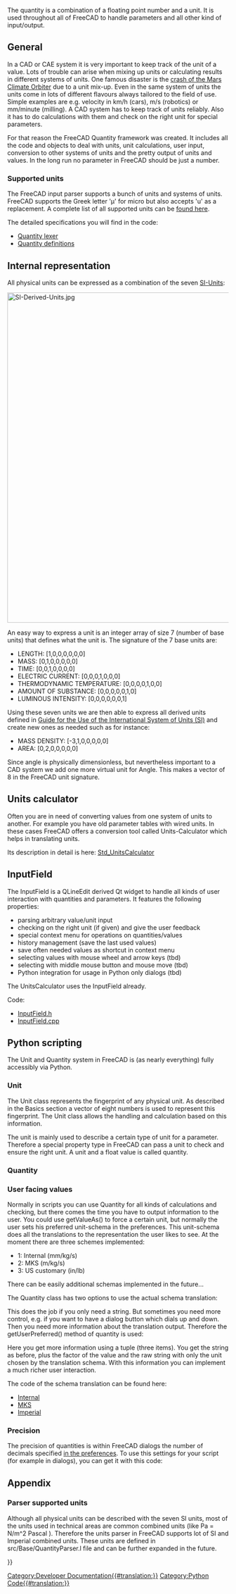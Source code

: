 <languages/>
<translate>

<!--T:1-->
The quantity is a combination of a floating point number and a unit. It is used throughout all of FreeCAD to handle parameters and all other kind of input/output. 

== General == <!--T:2-->

<!--T:3-->
In a CAD or CAE system it is very important to keep track of the unit of a value. Lots of trouble can arise when mixing up units or calculating results in different systems of  units. One famous disaster is the [https://en.wikipedia.org/wiki/Mars_Climate_Orbiter#Cause_of_failure crash of the Mars Climate Orbiter] due to a unit mix-up. Even in the same system of units the units come in lots of different flavours always tailored to the field of use. Simple examples are e.g. velocity in km/h (cars), m/s (robotics) or mm/minute (milling). A CAD system has to keep track of units reliably. Also it has to do calculations with them and check on the right unit for special parameters. 

<!--T:4-->
For that reason the FreeCAD Quantity framework was created. It includes all the code and objects to deal with units, unit calculations, user input, conversion to other systems of units and the pretty output of units and values. In the long run no parameter in FreeCAD should be just a number. 

=== Supported units === <!--T:5--> 

<!--T:6-->
The FreeCAD input parser supports a bunch of units and systems of units. FreeCAD supports the Greek letter 'µ' for micro but also accepts 'u' as a replacement.
A complete list of all supported units can be [[Expressions#Units|found here]].

<!--T:9-->
The detailed specifications you will find in the code:
* [https://github.com/FreeCAD/FreeCAD/blob/main/src/Base/QuantityLexer.c Quantity lexer]  
* [https://github.com/FreeCAD/FreeCAD/blob/main/src/Base/Quantity.cpp#l167 Quantity definitions]

== Internal representation == <!--T:41-->

<!--T:10-->
All physical units can be expressed as a combination of the seven [https://en.wikipedia.org/wiki/International_System_of_Units SI-Units]:

</translate>
[[File:SI-Derived-Units.jpg|750px]]
<translate>

<!--T:12-->
An easy way to express a unit is an integer array of size 7 (number of base units) that defines what the unit is.
The signature of the 7 base units are:
* LENGTH: [1,0,0,0,0,0,0]
* MASS: [0,1,0,0,0,0,0]
* TIME: [0,0,1,0,0,0,0]
* ELECTRIC CURRENT: [0,0,0,1,0,0,0]
* THERMODYNAMIC TEMPERATURE: [0,0,0,0,1,0,0]
* AMOUNT OF SUBSTANCE: [0,0,0,0,0,1,0]
* LUMINOUS INTENSITY: [0,0,0,0,0,0,1]

<!--T:13-->
Using these seven units we are then able to express all derived units defined in [http://physics.nist.gov/cuu/pdf/sp811.pdf Guide for the Use of the International System of Units (SI)] and create new ones as needed such as for instance:
* MASS DENSITY: [-3,1,0,0,0,0,0]
* AREA: [0,2,0,0,0,0,0]

<!--T:14-->
Since angle is physically dimensionless, but nevertheless important to a CAD system we add one more virtual unit for Angle. This makes a vector of 8 in the FreeCAD unit signature.

== Units calculator == <!--T:42-->

<!--T:15-->
Often you are in need of converting values from one system of units to another. For example you have old parameter tables with wired units. In these cases FreeCAD offers a conversion tool called Units-Calculator which helps in translating units. 

<!--T:16-->
Its description in detail is here: [[Std_UnitsCalculator|Std_UnitsCalculator]]

== InputField == <!--T:43-->

<!--T:17-->
The InputField is a QLineEdit derived Qt widget to handle all kinds of user interaction with quantities and parameters. It features the following properties:
* parsing arbitrary value/unit input
* checking on the right unit (if given) and give the user feedback
* special context menu for operations on quantities/values
* history management (save the last used values)
* save often needed values as shortcut in context menu
* selecting values with mouse wheel and arrow keys (tbd)
* selecting with middle mouse button and mouse move (tbd)
* Python integration for usage in Python only dialogs (tbd)

<!--T:18-->
The UnitsCalculator uses the InputField already. 

<!--T:20-->
Code:
* [https://github.com/FreeCAD/FreeCAD/blob/main/src/Gui/InputField.h InputField.h]
* [https://github.com/FreeCAD/FreeCAD/blob/main/src/Gui/InputField.cpp InputField.cpp]

== Python scripting == <!--T:44-->

<!--T:21-->
The Unit and Quantity system in FreeCAD is (as nearly everything) fully accessibly via Python. 

=== Unit === <!--T:45-->

<!--T:22-->
The Unit class represents the fingerprint of any physical unit. As described in the Basics section a vector of eight numbers is used to represent this fingerprint. The Unit class allows the handling and calculation based on this information. 

</translate>
{{Code|code=

from FreeCAD import Units

# creating a unit with certain signature
Units.Unit(0,1)      # Mass     (kg)
Units.Unit(1)        # Length   (mm)
Units.Unit(-1,1,-2)  # Pressure (kg/mm*s^2)

# using predefined constants
Units.Unit(Units.Length)
Units.Unit(Units.Mass)
Units.Unit(Units.Pressure)

# parsing unit out of a string
Units.Unit('kg/(m*s^2)')    # Pressure
Units.Unit('Pa')            # the same as combined unit Pascale
Units.Unit('J')             # Joule (work,energy) mm^2*kg/(s^2)

# you can use units from all supported systems of units
Units.Unit('psi')           # imperial pressure
Units.Unit('lb')            # imperial  mass
Units.Unit('ft^2')          # imperial area

# comparing units
Units.Unit(0,1) == Unit(Units.Mass)

# getting type of unit
Units.Unit('kg/(m*s^2)').Type == 'Pressure'

# calculating
Units.Unit('kg') * Units.Unit('m^-1*s^-2') == Units.Unit('kg/(m*s^2)')

}}
<translate>

<!--T:23-->
The unit is mainly used to describe a certain type of unit for a parameter. Therefore a special property type in FreeCAD can pass a unit to check and ensure the right unit. 
A unit and a float value is called quantity.

=== Quantity === <!--T:24-->

</translate>
{{Code|code=

from FreeCAD import Units

# to create a quantity you need a value (float) and a unit
Units.Quantity(1.0,Units.Unit(0,1))     # Mass       1.0 kg
Units.Quantity(1.0,Units.Unit(1))       # Length    1.0 mm
Units.Quantity(1.0,Units.Unit(-1,1,-2)) # Pressure  1.0 kg/mm*s^2
Units.Quantity(1.0,Units.Pressure)      # Pressure  1.0 kg/mm*s^2

# you can directly give a signature
Units.Quantity(1.0,0,1)     # Mass       1.0 kg
Units.Quantity(1.0,1)       # Length    1.0 mm
Units.Quantity(1.0,-1,1,-2) # Pressure  1.0 kg/mm*s^2

# parsing quantities out of a string
Units.Quantity('1.0 kg/(m*s^2)') # Pressure
Units.Quantity('1.0 Pa')         # the same as combined Unit Pascale
Units.Quantity('1.0 J')          # Joule (Work,Energy) mm^2*kg/(s^2)

# You can use a point or comma as float delimiter
Units.Quantity('1,0 m')
Units.Quantity('1.0 m')

# you can use units from all supported systems of units
Units.Quantity('1.0 psi')  # imperial pressure
Units.Quantity('1.0 lb')   # imperial mass
Units.Quantity('1.0 ft^2') # imperial area

# the quantity parser can do calculations too
Units.Quantity('360/5 deg')        # splitting circle 
Units.Quantity('1/16 in')          # fractions
Units.Quantity('5.3*6.3 m^2')      # calculating an area
Units.Quantity('1/(log(2.3)/sin(pi)*3.4)+1.8e-3 m')
Units.Quantity('1ft 3in')          # imperial style

# and for sure calculation and comparison
Units.Quantity('1 Pa') * Units.Quantity(2.0) == Units.Quantity('2 Pa')
Units.Quantity('1 m') * Units.Quantity('2 m') == Units.Quantity('2 m^2')
Units.Quantity('1 m') * Units.Quantity('2 ft') + Units.Quantity('2 mm^2')
Units.Quantity('1 m') > Units.Quantity('2 ft')

# accessing the components
Units.Quantity('1 m').Value # get the number (always internal system (mm/kg/s))
Units.Quantity('1 m').Unit  # get the unit
Units.Quantity('1 m') == Units.Quantity( Units.Quantity('1 m').Value , Units.Quantity('1 m').Unit)

# translating the value into other units than the internal system (mm/kg/s)
Units.Quantity('1 km/h').getValueAs('m/s')                  # translate value
Units.Quantity('1 m').getValueAs(2.45,1)                    # translation value and unit signature
Units.Quantity('1 kPa').getValueAs(Units.Pascal)            # predefined standard units 
Units.Quantity('1 MPa').getValueAs(Units.Quantity('N/m^2')) # a quantity
          
}}
<translate>

=== User facing values === <!--T:46-->

<!--T:25-->
Normally in scripts you can use Quantity for all kinds of calculations and checking, but there comes the time you have to output information to the user. You could use getValueAs() to force a certain unit, but normally the user sets his preferred unit-schema in the preferences. This unit-schema does all the translations to the representation the user likes to see. At the moment there are three schemes implemented:
* 1: Internal     (mm/kg/s) 
* 2: MKS          (m/kg/s)
* 3: US customary (in/lb) 
There can be easily additional schemas implemented in the future...

<!--T:26-->
The Quantity class has two options to use the actual schema translation:

</translate>
{{Code|code=
from FreeCAD import Units

# Use the translated string:
Units.Quantity('1m').UserString           # '1000 mm' in 1; '1 m' in 2; and '1.09361 yr' in 3
}}
<translate>

<!--T:27-->
This does the job if you only need a string. But sometimes you need more control, e.g. if you want to have a dialog button which dials up and down. Then you need more information about the translation output. Therefore the getUserPreferred() method of quantity is used:

</translate>
{{Code|code=
Units.Quantity('22 m').getUserPreferred() # gets a tuple:('22 m', 1000.0, 'm')
Units.Quantity('2  m').getUserPreferred() # Tuple: ('2000 mm', 1.0, 'mm')
}}
<translate>

<!--T:28-->
Here you get more information using a tuple (three items). You get the string as before, plus the factor of the value and the raw string with only the unit chosen by the translation schema. With this information you can implement a much richer user interaction.

<!--T:29-->
The code of the schema translation can be found here:
* [https://github.com/FreeCAD/FreeCAD/blob/main/src/Base/UnitsSchemaInternal.cpp Internal]
* [https://github.com/FreeCAD/FreeCAD/blob/main/src/Base/UnitsSchemaMKS.cpp MKS]
* [https://github.com/FreeCAD/FreeCAD/blob/main/src/Base/UnitsSchemaImperial1.cpp Imperial]

=== Precision === <!--T:39-->

<!--T:40-->
The precision of quantities is within FreeCAD dialogs the number of decimals specified [[Preferences_Editor#Units|in the preferences]]. To use this settings for your script (for example in dialogs), you can get it with this code:
</translate>
{{Code|code=
import FreeCAD

params = App.ParamGet("User parameter:BaseApp/Preferences/Units")
params.GetInt('Decimals') # returns an int
}}
<translate>

== Appendix == <!--T:30--> 

=== Parser supported units === <!--T:47-->

<!--T:31-->
Although all physical units can be described with the seven SI units, most of the units used in technical areas are common combined units (like Pa = N/m^2 Pascal ). Therefore the units parser in FreeCAD supports lot of SI and Imperial combined units. These units are defined in src/Base/QuantityParser.l file and can be further expanded in the future. 

</translate>
{{Code|code=

from FreeCAD import Units

 "nm"  = Units.Quantity(1.0e-6    ,Units.Unit(1));         // nano meter
 "µm"  = Units.Quantity(1.0e-3    ,Units.Unit(1));         // micro meter
 "mm"  = Units.Quantity(1.0       ,Units.Unit(1));         // milli meter
 "cm"  = Units.Quantity(10.0      ,Units.Unit(1));         // centi meter
 "dm"  = Units.Quantity(100.0     ,Units.Unit(1));         // deci meter
 "m"   = Units.Quantity(1.0e3     ,Units.Unit(1));         // meter
 "km"  = Units.Quantity(1.0e6     ,Units.Unit(1));         // kilo meter
 "l"   = Units.Quantity(1000000.0 ,Units.Unit(3));         // liter dm^3
                                                  
 "µg"  = Units.Quantity(1.0e-9    ,Units.Unit(0,1));       // micro gram
 "mg"  = Units.Quantity(1.0e-6    ,Units.Unit(0,1));       // milli gram
 "g"   = Units.Quantity(1.0e-3    ,Units.Unit(0,1));       // gram
 "kg"  = Units.Quantity(1.0       ,Units.Unit(0,1));       // kilo gram
 "t"   = Units.Quantity(1000.0    ,Units.Unit(0,1));       // ton
                                                  
 "s"   = Units.Quantity(1.0       ,Units.Unit(0,0,1));     // second (internal standard time)
 "min" = Units.Quantity(60.0      ,Units.Unit(0,0,1));     // minute
 "h"   = Units.Quantity(3600.0    ,Units.Unit(0,0,1));     // hour  
                                                  
 "A"   = Units.Quantity(1.0       ,Units.Unit(0,0,0,1));   // Ampere (internal standard electric current)
 "mA"  = Units.Quantity(0.001     ,Units.Unit(0,0,0,1));   // milli Ampere         
 "kA"  = Units.Quantity(1000.0    ,Units.Unit(0,0,0,1));   // kilo Ampere         
 "MA"  = Units.Quantity(1.0e6     ,Units.Unit(0,0,0,1));   // Mega Ampere         
                                                  
 "K"   = Units.Quantity(1.0       ,Units.Unit(0,0,0,0,1)); // Kelvin (internal standard thermodynamic temperature)
 "mK"  = Units.Quantity(0.001     ,Units.Unit(0,0,0,0,1)); // Kelvin         
 "µK"  = Units.Quantity(0.000001  ,Units.Unit(0,0,0,0,1)); // Kelvin         

 "mol" = Units.Quantity(1.0       ,Units.Unit(0,0,0,0,0,1)); // Mole (internal standard amount of substance)        

 "cd"  = Units.Quantity(1.0       ,Units.Unit(0,0,0,0,0,0,1)); // Candela (internal standard luminous intensity)        

 "deg" = Units.Quantity(1.0         ,Units.Unit(0,0,0,0,0,0,0,1)); // degree (internal standard angle)
 "rad" = Units.Quantity(180/M_PI    ,Units.Unit(0,0,0,0,0,0,0,1)); // radian         
 "gon" = Units.Quantity(360.0/400.0 ,Units.Unit(0,0,0,0,0,0,0,1)); // gon         

 "in"  = Units.Quantity(25.4        ,Units.Unit(1));       // inch
 "\""  = Units.Quantity(25.4        ,Units.Unit(1));       // inch
 "fo"  = Units.Quantity(304.8       ,Units.Unit(1));       // foot
 "'"   = Units.Quantity(304.8       ,Units.Unit(1));       // foot
 "th"  = Units.Quantity(0.0254      ,Units.Unit(1));       // thou
 "yd"  = Units.Quantity(914.4       ,Units.Unit(1));       // yard

 "lb"  = Units.Quantity(0.45359237   ,Units.Unit(0,1));    // pound
 "oz"  = Units.Quantity(0.0283495231 ,Units.Unit(0,1));    // ounce
 "st"  = Units.Quantity(6.35029318   ,Units.Unit(0,1));    // Stone
 "cwt" = Units.Quantity(50.80234544  ,Units.Unit(0,1));    // hundredweights
}}
<translate>

</translate>
{{Powerdocnavi{{#translation:}}}}
[[Category:Developer Documentation{{#translation:}}]]
[[Category:Python Code{{#translation:}}]]
{{clear}}